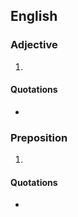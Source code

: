==English==

===Adjective===
{{en-adj|-}}

# {{misspelling of|en|in-between}}

====Quotations====
* {{seeCites|lang=en}}

===Preposition===
{{en-prep}}

# {{misspelling of|en|in between}}

====Quotations====
* {{seeCites|lang=en}}
